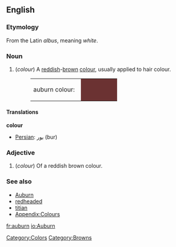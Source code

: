 {{wikipedia}}
==English==

===Etymology===
From the Latin ''albus'', meaning ''white''.

===Noun===
#(''colour'') A [[red]]dish-[[brown]] [[color|colour]], usually applied to hair colour.
#:<table><tr><td>auburn colour: &nbsp;</td><td bgcolor="#6B3232" width="80">&nbsp; </td></tr></table>

====Translations====
'''colour'''
{{top}}
*[[Persian]]: [[بور]] (bur)
{{mid}}
{{bottom}}

===Adjective===
#(''colour'') Of a reddish brown colour.

===See also===
*[[Auburn]]
*[[redheaded]]
*[[titian]]
*[[Wiktionary_Appendix:Colours|Appendix:Colours]]

[[Category:Colors]]
[[Category:Browns]]

[[fr:auburn]]
[[io:Auburn]]